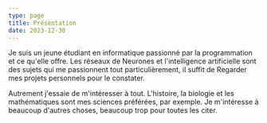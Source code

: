 ```yaml
---
type: page
title: Présentation
date: 2023-12-30
---
```


Je suis un jeune étudiant en informatique passionné par la programmation et ce qu'elle offre. Les réseaux de
Neurones et l'intelligence artificielle sont des sujets qui me passionnent tout particulièrement, il suffit de 
Regarder mes projets personnels pour le constater.  

Autrement j'essaie de m'intéresser à tout. L'histoire, la biologie et les mathématiques sont mes sciences préférées, 
par exemple. Je m'intéresse à beaucoup d'autres choses, beaucoup trop pour toutes les citer.
